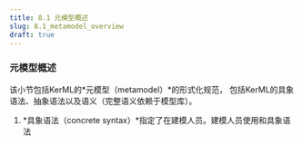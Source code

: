 ```yaml
---
title: 8.1 元模型概述
slug: 8.1_metamodel_overview
draft: true
---
```


### 元模型概述

该小节包括KerML的*元模型（metamodel）*的形式化规范，
包括KerML的具象语法、抽象语法以及语义（完整语义依赖于模型库）。

  1. *具象语法（concrete syntax）*指定了在建模人员。建模人员使用和具象语法